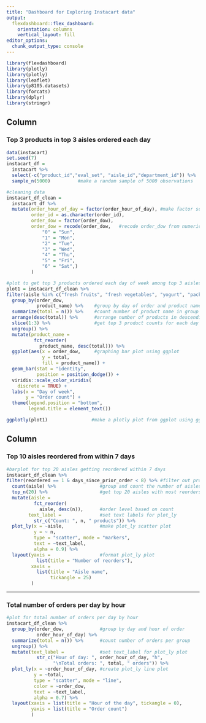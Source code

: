 ```yaml
---
title: "Dashboard for Exploring Instacart data"
output: 
  flexdashboard::flex_dashboard:
    orientation: columns
    vertical_layout: fill
editor_options: 
  chunk_output_type: console
---
```


```r
library(flexdashboard)
library(plotly)
library(plotly)
library(leaflet)
library(p8105.datasets)
library(forcats)
library(dplyr)
library(stringr)
```

Column {data-width=500}
-----------------------------------------------------------------------
### Top 3 products in top 3 aisles ordered each day
```r
data(instacart)
set.seed(7)
instacart_df = 
  instacart %>% 
  select(-c("product_id","eval_set", "aisle_id","department_id")) %>%                       #select variables of interest
  sample_n(5000)          #make a random sample of 5000 observations

#cleaning data
instacart_df_clean =
  instacart_df %>% 
  mutate(order_hour_of_day = factor(order_hour_of_day), #make factor some variables 
         order_id = as.character(order_id),
         order_dow = factor(order_dow),
         order_dow = recode(order_dow,   #recode order_dow from numerical digits into day of week 
             "0" = "Sun",
             "1" = "Mon",
             "2" = "Tue",
             "3" = "Wed",
             "4" = "Thu",
             "5" = "Fri",
             "6" = "Sat",)
         )

#plot to get top 3 products ordered each day of week among top 3 aisles
plot1 = instacart_df_clean %>% 
filter(aisle %in% c("fresh fruits", "fresh vegetables", "yogurt", "packaged vegetables fruits")) %>% 
  group_by(order_dow, 
           product_name) %>%    #group by day of order and product name
  summarize(total = n()) %>%    #count number of product name in group
  arrange(desc(total)) %>%      #arrange number of products in descending order
  slice(1:3) %>%                #get top 3 product counts for each day of week
  ungroup() %>%    
  mutate(product_name = 
          fct_reorder(
            product_name, desc(total))) %>% 
  ggplot(aes(x = order_dow,     #graphing bar plot using ggplot 
             y = total,
             fill = product_name)) + 
  geom_bar(stat = "identity",
           position = position_dodge()) +
  viridis::scale_color_viridis(
    discrete = TRUE) + 
  labs(x = "Day of week",
       y = "Order count") + 
  theme(legend.position = "bottom",
        legend.title = element_text())

ggplotly(plot1)                #make a plotly plot from ggplot using ggplotly
```

Column {data-width=500}
-----------------------------------------------------------------------
### Top 10 aisles reordered from within 7 days
```r
#barplot for top 20 aisles getting reordered within 7 days 
instacart_df_clean %>% 
filter(reordered == 1 & days_since_prior_order < 8) %>% #filter out products that are reordered within 7 days
  count(aisle) %>%                #group and count the number of aisles with such criteria
  top_n(20) %>%                   #get top 20 aisles with most reorders
  mutate(aisle = 
          fct_reorder(
            aisle, desc(n)),      #order level based on count
        text_label =              #set text labels for plot_ly
          str_c("Count: ", n, " products")) %>% 
  plot_ly(x = ~aisle,             #make plot_ly scatter plot
          y = ~ n,
          type = "scatter", mode = "markers",
          text = ~text_label, 
          alpha = 0.9) %>%
  layout(yaxis =                  #format plot_ly plot 
           list(title = "Number of reorders"),
         xaxis = 
           list(title = "Aisle name", 
                tickangle = 25)
         )
```

-----------------------------------------------------------------------
### Total number of orders per day by hour
```r
#plot for total number of orders per day by hour 
instacart_df_clean %>% 
  group_by(order_dow,             #group by day and hour of order
           order_hour_of_day) %>% 
  summarize(total = n()) %>%      #count number of orders per group
  ungroup() %>% 
  mutate(text_label =             #set text_label for plot_ly plot
           str_c("Hour of day: ", order_hour_of_day, "h", 
                 "\nTotal orders: ", total, " orders")) %>%
  plot_ly(x = ~order_hour_of_day, #create plot_ly line plot
          y = ~total,
          type = "scatter", mode = "line",
          color = ~order_dow,
          text = ~text_label, 
          alpha = 0.7) %>%
  layout(xaxis = list(title = "Hour of the day", tickangle = 0),
         yaxis = list(title = "Order count")
         )
```

